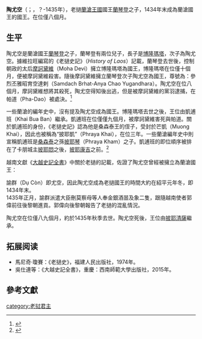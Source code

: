 {{Infobox monarch
| name               =陶尤空<br>
| title              = [[瀾滄王國|蘭滄王國]]國王
| image              =
| caption            =
| reign              =1434年—1435年
| coronation         = 
| investiture        =
| full name          =
| birth_date         =？
| birth_place        =
| death_date         =1435年
| death_place        =
| burial_date        =
| burial_place       =
| predecessor        =[[博隆瑪塔|博隆瑪塔]]
| successor          =[[披耶清薩|披耶清薩]]
| queen              =
| consort            = 
| spouse             =
| spouse 1            =
| spouse 2             =
| spouse 3           =
| spouse 4           =
| spouse 5           =
| spouse 6           =
| spouse 7           =
| offspring          = 
| royal house        =
| dynasty            =
| father             =[[蘭坎登|蘭琴登]]
| mother             =
| children           =
| religion           =[[上座部佛教|上座部佛教]]
}}
'''陶尤空'''（{{lang-th|เจ้ายุคล}}；{{lang-en|Thao Yu Khon}}，？-1435年），老撾[[瀾滄王國|蘭滄王國]]國王[[蘭坎登|蘭琴登]]之子，1434年末成為蘭滄國王的國王。在位僅八個月。

== 生平 ==
陶尤空是蘭滄國王[[蘭坎登|蘭琴登]]之子，蘭琴登有兩位兒子，長子是[[博隆瑪塔|博隆瑪塔]]，次子為陶尤空。據維拉旺編寫的《老撾史記》（''History of Laos''）記載，蘭琴登去世後，控制朝政的太后[[南膠·皮帕|摩訶黛維]]（Moha Devi）擁立博隆瑪塔為國王，博隆瑪塔在位僅十個月，便被摩訶黛維殺害。隨後摩訶黛維擁立蘭琴登次子陶尤空為國王，尊號為：參烈丕雅昭育空達剌（Samdach Brhat-Anya Chao Yugandhara）。陶尤空在位八個月，摩訶黛維想將其殺死，陶尤空得知後出逃，但是被摩訶黛維的黨羽逮捕，在帕道（Pha-Dao）被處決。<ref>{{cite book |author1=Maha Sila Viravong |title=History of Laos |date=1964 |publisher=Paragon Book |location=New York |pages=41}}</ref>

一些蘭滄的編年史中，沒有提及陶尤空成為國王。博隆瑪塔去世之後，王位由凱逋班（Khai Bua Ban）繼承。凱逋班在位僅僅九個月，被摩訶黛維害死與帕道。關於凱逋班的身份，《老撾史記》認為他是桑森泰王的侄子，受封於芒凱（Muong Khai），因此也被稱為“披耶凱”（Phraya Khai），在位三年。一些蘭滄編年史中則宣稱凱逋班是[[桑森泰|桑森泰]]之孫[[蘭坎登|披耶琴]]（Phraya Kham）之子。凱逋班的即位順序被排在了卡朋城主[[披耶悶|披耶悶]]之後，[[披耶康吉|披耶康吉]]之前。<ref>{{cite book |author1=Maha Sila Viravong |title=History of Laos |date=1964 |publisher=Paragon Book |location=New York |pages=42}}</ref> 

越南文獻《[[大越史記全書|大越史記全書]]》中關於老撾的記載，佐證了陶尤空曾經被擁立為蘭滄國王：

{{cquote|（[[紹平|紹平]]元年，1434年）十二月八日，[[瀾滄王國|哀牢]]人來降，進象三隻。車芇、何安掠等軍至時，哀牢杻柵、杻在等已弑其主[[博隆瑪塔|昆孤]]，而更立昆孤族人諭群為盤茹使，使賫象隻金銀來降。安掠等遂與俱來，朝廷赦之。}}

諭群（Dụ Còn）即尤空，因此陶尤空成為老撾國王的時間大約在紹平元年冬，即1434年末。<br>1435年正月，諭群派遣大臣刪莫察母等人奉金銀酒噐及象二隻，跟隨越南使者郭偉前往後黎朝進貢。郭偉向後黎朝報告了老撾的混亂情況。

陶尤空在位僅八九個月，約於1435年秋季去世。陶尤空死後，王位由[[披耶清薩|披耶清薩]]繼承。

== 拓展阅读 ==

* 馬尼奇·瓊賽：《老撾史》，福建人民出版社，1974年。
* 吳仕連等：《大越史記全書》，重慶：西南師範大學出版社，2015年。

== 參考文獻 ==
{{reflist}}

{{start box}}
{{succession box
|title=[[寮國君主列表|瀾滄王國]]國王
|years=1434年—1435年
|before=[[博隆瑪塔|博隆瑪塔]]
|after=[[披耶清薩|披耶清薩]]}}
{{end box}}
{{寮國君主}}

[[category:老挝君主|category:老挝君主]]
